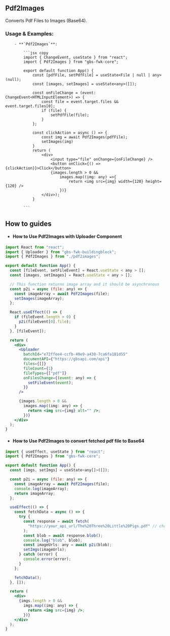 ## Pdf2Images

Converts Pdf Files to Images (Base64).

### Usage & Examples:

        - **`Pdf2Images`**:

            ```jsx copy
            import { ChangeEvent, useState } from "react";
            import { Pdf2Images } from "gbs-fwk-core";

            export default function App() {
                const [pdfFile, setPdfFile] = useState<File | null | any>(null);
                const [images, setImages] = useState<any>([]);

                const onFileChange = (event: ChangeEvent<HTMLInputElement>) => {
                    const file = event.target.files && event.target.files[0];
                    if (file) {
                        setPdfFile(file);
                    }
                };

                const clickAction = async () => {
                    const img = await Pdf2Images(pdfFile);
                    setImages(img)
                }
                return (
                    <div>
                        <input type="file" onChange={onFileChange} />
                        <button onClick={() => {clickAction}}>Click</button>
                        {images.length > 0 &&
                            images.map((img: any) =>{
                                return <img src={img} width={120} height={120} />
                            })}
                    </div>);
                }

            ```

## How to guides

- #### How to Use Pdf2Images with Uploader Component

```jsx copy
import React from "react";
import { Uploader } from "gbs-fwk-buildingblock";
import { Pdf2Images } from "./pdf2images";

export default function App() {
  const [fileEvent, setFileEvent] = React.useState < any > [];
  const [images, setImages] = React.useState < any > [];

  // This function returns image array and it should be asynchronous
  const p2i = async (file: any) => {
    const imageArray = await Pdf2Images(file);
    setImages(imageArray);
  };

  React.useEffect(() => {
    if (fileEvent.length > 0) {
      p2i(fileEvent[0].file);
    }
  }, [fileEvent]);

  return (
    <div>
      <Uploader
        batchId="e72ffee4-ccfb-49e9-a430-7ca6fa181d55"
        documentAPI={"https://gbsapi.com/api"}
        files={[]}
        fileCount={1}
        fileTypes={["pdf"]}
        onFilesChange={(event: any) => {
          setFileEvent(event);
        }}
      />

      {images.length > 0 &&
        images.map((img: any) => {
          return <img src={img} alt="" />;
        })}
    </div>
  );
}
```

- #### How to Use Pdf2Images to convert fetched pdf file to Base64

```jsx copy
import { useEffect, useState } from "react";
import { Pdf2Images } from "gbs-fwk-core";

export default function App() {
  const [imgs, setImgs] = useState<any[]>([]);

  const p2i = async (file: any) => {
    const imageArray = await Pdf2Images(file);
    console.log(imageArray);
    return imageArray;
  };

  useEffect(() => {
    const fetchData = async () => {
      try {
        const response = await fetch(
          "https://your_api_url/The%20Three%20Little%20Pigs.pdf" // change this with your api url to pdf
        );
        const blob = await response.blob();
        console.log("blob", blob);
        const imageUrls: any = await p2i(blob);
        setImgs(imageUrls);
      } catch (error) {
        console.error(error);
      }
    };

    fetchData();
  }, []);

  return (
    <div>
      {imgs.length > 0 &&
        imgs.map((img: any) => {
          return <img src={img} />;
        })}
    </div>
  );
}

```

